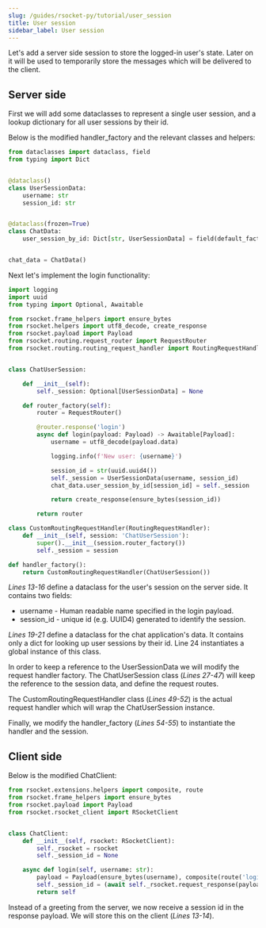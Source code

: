 ```yaml
---
slug: /guides/rsocket-py/tutorial/user_session
title: User session
sidebar_label: User session
---
```


Let's add a server side session to store the logged-in user's state. Later on it will be used to temporarily store
the messages which will be delivered to the client.

## Server side

First we will add some dataclasses to represent a single user session, and a lookup dictionary for all user sessions
by their id.

Below is the modified handler_factory and the relevant classes and helpers:

```py
from dataclasses import dataclass, field
from typing import Dict


@dataclass()
class UserSessionData:
    username: str
    session_id: str


@dataclass(frozen=True)
class ChatData:
    user_session_by_id: Dict[str, UserSessionData] = field(default_factory=dict)


chat_data = ChatData()
```

Next let's implement the login functionality:

```py
import logging
import uuid
from typing import Optional, Awaitable

from rsocket.frame_helpers import ensure_bytes
from rsocket.helpers import utf8_decode, create_response
from rsocket.payload import Payload
from rsocket.routing.request_router import RequestRouter
from rsocket.routing.routing_request_handler import RoutingRequestHandler


class ChatUserSession:

    def __init__(self):
        self._session: Optional[UserSessionData] = None

    def router_factory(self):
        router = RequestRouter()

        @router.response('login')
        async def login(payload: Payload) -> Awaitable[Payload]:
            username = utf8_decode(payload.data)

            logging.info(f'New user: {username}')

            session_id = str(uuid.uuid4())
            self._session = UserSessionData(username, session_id)
            chat_data.user_session_by_id[session_id] = self._session

            return create_response(ensure_bytes(session_id))

        return router

class CustomRoutingRequestHandler(RoutingRequestHandler):
    def __init__(self, session: 'ChatUserSession'):
        super().__init__(session.router_factory())
        self._session = session

def handler_factory():
    return CustomRoutingRequestHandler(ChatUserSession())
```

*Lines 13-16* define a dataclass for the user's session on the server side. It contains two fields:
- username - Human readable name specified in the login payload.
- session_id - unique id (e.g. UUID4) generated to identify the session.

*Lines 19-21* define a dataclass for the chat application's data. It contains only a dict for looking up
user sessions by their id. Line 24 instantiates a global instance of this class.

In order to keep a reference to the UserSessionData we will modify the request handler factory.
The ChatUserSession class (*Lines 27-47*) will keep the reference to the session data, and define the request routes.

The CustomRoutingRequestHandler class (*Lines 49-52*) is the actual request handler which will wrap the ChatUserSession instance.

Finally, we modify the handler_factory (*Lines 54-55*) to instantiate the handler and the session.

## Client side

Below is the modified ChatClient:

```py
from rsocket.extensions.helpers import composite, route
from rsocket.frame_helpers import ensure_bytes
from rsocket.payload import Payload
from rsocket.rsocket_client import RSocketClient


class ChatClient:
    def __init__(self, rsocket: RSocketClient):
        self._rsocket = rsocket
        self._session_id = None

    async def login(self, username: str):
        payload = Payload(ensure_bytes(username), composite(route('login')))
        self._session_id = (await self._rsocket.request_response(payload)).data
        return self
```

Instead of a greeting from the server, we now receive a session id in the response payload.
We will store this on the client (*Lines 13-14*).
